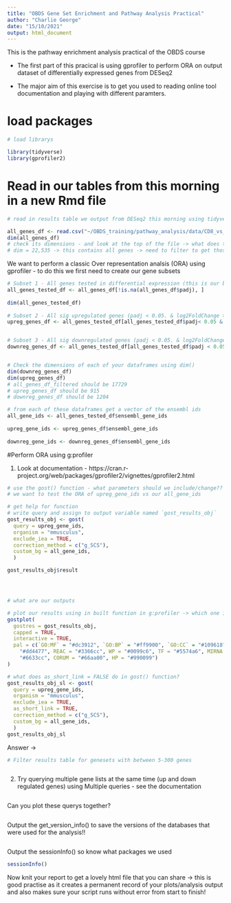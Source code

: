 ```yaml
---
title: "OBDS Gene Set Enrichment and Pathway Analysis Practical"
author: "Charlie George"
date: "15/10/2021"
output: html_document
---
```


This is the pathway enrichment analysis practical of the OBDS course

- The first part of this pracical is using gprofiler to perform ORA on output dataset of differentially expressed genes from DESeq2

- The major aim of this exercise is to get you used to reading online tool documentation and playing with different paramters.

# load packages 
```r
# load librarys

library(tidyverse)
library(gprofiler2)
```


# Read in our tables from this morning in a new Rmd file
```r
# read in results table we output from DESeq2 this morning using tidyverse read_csv()

all_genes_df <- read.csv("~/OBDS_training/pathway_analysis/data/CD8_vs_CD4_DE_results_lfcshrinkage.csv")
dim(all_genes_df)
# check its dimensions - and look at the top of the file -> what does this tell us about our table? 
# dim = 22,535 -> this contains all genes -> need to filter to get those tested 

```

We want to perform a classic Over representation analsis (ORA) using gprofiler - to do this we first need to create our gene subsets 

```r

# Subset 1 - All genes tested in differential expression (this is our background/control gene list) - i.e. remove padj == NA 
all_genes_tested_df <- all_genes_df[!is.na(all_genes_df$padj), ]
  
dim(all_genes_tested_df)
  
# Subset 2 - All sig upregulated genes (padj < 0.05. & log2FoldChange > 1)
upreg_genes_df <- all_genes_tested_df[all_genes_tested_df$padj< 0.05 & all_genes_tested_df$log2FoldChange> 1, ]


# Subset 3 - All sig downregulated genes (padj < 0.05. & log2FoldChange < 1)
downreg_genes_df <- all_genes_tested_df[all_genes_tested_df$padj < 0.05 & all_genes_tested_df$log2FoldChange< -1, ]


# Check the dimensions of each of your dataframes using dim()
dim(downreg_genes_df)
dim(upreg_genes_df)
# all_genes_df_filtered should be 17729
# upreg_genes_df should be 915
# downreg_genes_df should be 1204

```


```r
# from each of these dataframes get a vector of the ensembl ids 
all_gene_ids <- all_genes_tested_df$ensembl_gene_ids
    
upreg_gene_ids <- upreg_genes_df$ensembl_gene_ids
    
downreg_gene_ids <- downreg_genes_df$ensembl_gene_ids
```

#Perform ORA using g:profiler 

1. Look at documentation - https://cran.r-project.org/web/packages/gprofiler2/vignettes/gprofiler2.html
```r
# use the gost() function - what parameters should we include/change??
# we want to test the ORA of upreg_gene_ids vs our all_gene_ids

# get help for function
# write query and assign to output variable named `gost_results_obj`
gost_results_obj <- gost(
  query = upreg_gene_ids,
  organism = "mmusculus",
  exclude_iea = TRUE,
  correction_method = c("g_SCS"),
  custom_bg = all_gene_ids,
  )

gost_results_obj$result




# what are our outputs  


```

```r
# plot our results using in built function in g:profiler -> which one is it? 
gostplot(
  gostres = gost_results_obj,
  capped = TRUE,
  interactive = TRUE,
  pal = c(`GO:MF` = "#dc3912", `GO:BP` = "#ff9900", `GO:CC` = "#109618", KEGG =
    "#dd4477", REAC = "#3366cc", WP = "#0099c6", TF = "#5574a6", MIRNA = "#22aa99", HPA =
    "#6633cc", CORUM = "#66aa00", HP = "#990099")
)

```

```r
# what does as_short_link = FALSE do in gost() function? 
gost_results_obj_sl <- gost(
  query = upreg_gene_ids,
  organism = "mmusculus",
  exclude_iea = TRUE,
  as_short_link = TRUE,
  correction_method = c("g_SCS"),
  custom_bg = all_gene_ids,
  )
gost_results_obj_sl
```

Answer -> 

```r
# Filter results table for genesets with between 5-300 genes 



```


2. Try querying multiple gene lists at the same time (up and down regulated genes) using Multiple queries - see the documentation 

```r

```

Can you plot these querys together?

```r


```

Output the get_version_info() to save the versions of the databases that were used for the analysis!! 
```r

```

Output the sessionInfo() so know what packages we used
```r
sessionInfo()

```

Now knit your report to get a lovely html file that you can share -> this is good practise as it creates a permanent record of your plots/analysis output and also makes sure your script runs without error from start to finish! 